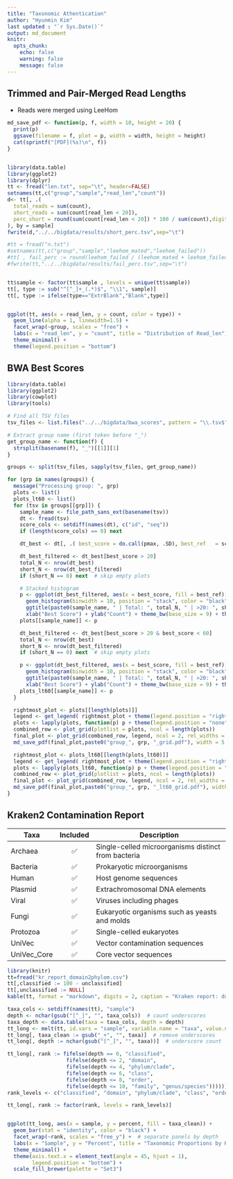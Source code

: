 ```yaml
---
title: "Taxonomic Athentication" 
author: "Hyunmin Kim"
last updated : "`r Sys.Date()`"
output: md_document
knitr:
  opts_chunk:
    echo: false
    warning: false
    message: false
---
```


## Trimmed and Pair-Merged Read Lengths 
- Reads were merged using LeeHom

```r

md_save_pdf <- function(p, f, width = 10, height = 20) {
  print(p)
  ggsave(filename = f, plot = p, width = width, height = height)
  cat(sprintf("[PDF](%s)\n", f))
}   


library(data.table)
library(ggplot2)
library(dplyr)
tt <- fread("len.txt", sep="\t", header=FALSE)
setnames(tt,c("group","sample","read_len","count"))
d<- tt[, .(
  total_reads = sum(count),
  short_reads = sum(count[read_len < 20]),
  perc_short = round(sum(count[read_len < 20]) * 100 / sum(count),digits=4)
), by = sample]
fwrite(d,"../../bigdata/results/short_perc.tsv",sep="\t") 

#tt = fread("n.txt")
#setnames(tt,c("group","sample","leehom_mated","leehom_failed"))
#tt[ , fail_perc := round(leehom_failed / (leehom_mated + leehom_failed) * 100,digits=4 )];
#fwrite(tt,"../../bigdata/results/fail_perc.tsv",sep="\t") 


tt$sample <- factor(tt$sample , levels = unique(tt$sample))
tt[, type := sub("^[^_]+_(.*)$", "\\1", sample)]
tt[, type := ifelse(type=="ExtrBlank","Blank",type)]


ggplot(tt, aes(x = read_len, y = count, color = type)) +
  geom_line(alpha = 1, linewidth=1.5) +
  facet_wrap(~group, scales = "free") +   
  labs(x = "read_len", y = "count", title = "Distribution of Read_len") +
  theme_minimal() +
  theme(legend.position = "bottom")


```

## BWA Best Scores 
	
```r
library(data.table)
library(ggplot2)
library(cowplot)
library(tools)

# Find all TSV files
tsv_files <- list.files("../../bigdata/bwa_scores", pattern = "\\.tsv$", full.names = TRUE, recursive = TRUE)

# Extract group name (first token before "_")
get_group_name <- function(f) {
  strsplit(basename(f), "_")[[1]][1]
}

groups <- split(tsv_files, sapply(tsv_files, get_group_name))

for (grp in names(groups)) {
  message("Processing group: ", grp)
  plots <- list()
  plots_lt60 <- list()
  for (tsv in groups[[grp]]) {
    sample_name <- file_path_sans_ext(basename(tsv))
    dt <- fread(tsv)
    score_cols <- setdiff(names(dt), c("id", "seq"))
    if (length(score_cols) == 0) next

    dt_best <- dt[, .( best_score = do.call(pmax, .SD), best_ref   = score_cols[max.col(.SD, ties.method = "first")]), .SDcols = score_cols]

    dt_best_filtered <- dt_best[best_score > 20]
    total_N <- nrow(dt_best)
    short_N <- nrow(dt_best_filtered)
    if (short_N == 0) next  # skip empty plots

    # Stacked histogram
    p <- ggplot(dt_best_filtered, aes(x = best_score, fill = best_ref)) +
      geom_histogram(binwidth = 10, position = "stack", color = "black") +
      ggtitle(paste0(sample_name, " | Total: ", total_N, " | >20: ", short_N)) +
      xlab("Best Score") + ylab("Count") + theme_bw(base_size = 9) + theme(legend.position = "none")
    plots[[sample_name]] <- p

    dt_best_filtered <- dt_best[best_score > 20 & best_score < 60]
    total_N <- nrow(dt_best)
    short_N <- nrow(dt_best_filtered)
    if (short_N == 0) next  # skip empty plots

    p <- ggplot(dt_best_filtered, aes(x = best_score, fill = best_ref)) +
      geom_histogram(binwidth = 10, position = "stack", color = "black") +
      ggtitle(paste0(sample_name, " | Total: ", total_N, " | >20: ", short_N)) +
      xlab("Best Score") + ylab("Count") + theme_bw(base_size = 9) + theme(legend.position = "none")
    plots_lt60[[sample_name]] <- p
  }

  rightmost_plot <- plots[[length(plots)]]
  legend <- get_legend( rightmost_plot + theme(legend.position = "right", legend.title = element_text(size=9)))
  plots <- lapply(plots, function(p) p + theme(legend.position = "none"))
  combined_row <- plot_grid(plotlist = plots, ncol = length(plots))
  final_plot <- plot_grid(combined_row, legend, ncol = 2, rel_widths = c(1, 0.15))
  md_save_pdf(final_plot,paste0("group_", grp, "_grid.pdf"), width = 5 * length(plots)+2, height = 5);

  rightmost_plot <- plots_lt60[[length(plots_lt60)]]
  legend <- get_legend( rightmost_plot + theme(legend.position = "right", legend.title = element_text(size=9)))
  plots <- lapply(plots_lt60, function(p) p + theme(legend.position = "none"))
  combined_row <- plot_grid(plotlist = plots, ncol = length(plots))
  final_plot <- plot_grid(combined_row, legend, ncol = 2, rel_widths = c(1, 0.15))
  md_save_pdf(final_plot,paste0("group_", grp, "_lt60_grid.pdf"), width = 5 * length(plots)+2, height = 5);
}
```


## Kraken2 Contamination Report 

| Taxa           | Included | Description                                      |
|----------------|:--------:|-------------------------------------------------|
| Archaea        | ✅       | Single-celled microorganisms distinct from bacteria |
| Bacteria       | ✅       | Prokaryotic microorganisms                       |
| Human          | ✅       | Host genome sequences                            |
| Plasmid        | ✅       | Extrachromosomal DNA elements                    |
| Viral          | ✅       | Viruses including phages                         |
| Fungi          | ✅       | Eukaryotic organisms such as yeasts and molds   |
| Protozoa       | ✅       | Single-celled eukaryotes                         |
| UniVec         | ✅       | Vector contamination sequences                    |
| UniVec_Core    | ✅       | Core vector sequences                             |

```r
library(knitr)
tt=fread("kr_report_domain2phylom.csv")
tt[,classified := 100 - unclassified]
tt[,unclassified := NULL]
kable(tt, format = "markdown", digits = 2, caption = "Kraken report: domain proportions by sample")

taxa_cols <- setdiff(names(tt), "sample")
depth <- nchar(gsub("[^_]", "", taxa_cols))  # count underscores
taxa_depth <- data.table(taxa = taxa_cols, depth = depth)
tt_long <- melt(tt, id.vars = "sample", variable.name = "taxa", value.name = "percent")
tt_long[, taxa_clean := gsub("_+", "", taxa)]  # remove underscores
tt_long[, depth := nchar(gsub("[^_]", "", taxa))]  # underscore count

tt_long[, rank := fifelse(depth == 0, "classified",
                   fifelse(depth <= 2, "domain",
                   fifelse(depth <= 4, "phylum/clade",
                   fifelse(depth <= 6, "class",
                   fifelse(depth <= 8, "order",
                   fifelse(depth <= 10, "family", "genus/species"))))))]
rank_levels <- c("classified", "domain", "phylum/clade", "class", "order", "family", "genus/species")

tt_long[, rank := factor(rank, levels = rank_levels)]


ggplot(tt_long, aes(x = sample, y = percent, fill = taxa_clean)) +
  geom_bar(stat = "identity", color = "black") +
  facet_wrap(~rank, scales = "free_y") +  # separate panels by depth
  labs(x = "Sample", y = "Percent", title = "Taxonomic Proportions by Kraken Report") +
  theme_minimal() +
  theme(axis.text.x = element_text(angle = 45, hjust = 1),
        legend.position = "bottom") +
  scale_fill_brewer(palette = "Set3")

```

